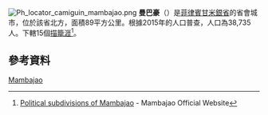 [[File:Ph_locator_camiguin_mambajao.png|thumb]]
'''曼巴豪'''（{{lang-en|Mambajao}}）是[[菲律賓|菲律賓]][[甘米銀省|甘米銀省]]的省會城市，位於該省北方，面積89平方公里。根據2015年的人口普查，人口為38,735人。下轄15個[[描籠涯|描籠涯]]<ref>[http://elgu.ncc.gov.ph/ecommunity/mambajao-cam/index.php?cat1=3&cat2=1&cat3=6 Political subdivisions of Mambajao]{{dead link|date=January 2018|bot=InternetArchiveBot|fix-attempted=yes}} - Mambajao Official Website</ref>。

==參考資料==
{{reflist}}

[[分類:菲律賓城市|Mambajao]]
{{geo-stub}}